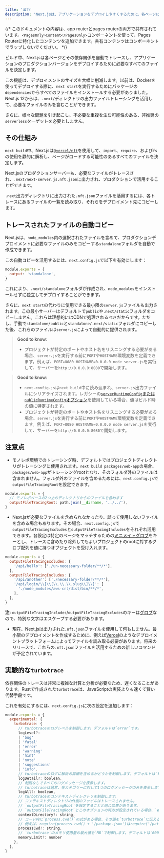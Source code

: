 ```yaml
---
title: '出力'
description: 'Next.jsは、アプリケーションをデプロイしやすくするために、各ページに必要なファイルを自動でトレースします。ここでその仕組みを学びましょう。'
---
```


{/* このドキュメントの内容は、app routerとpages routerの両方で共有されています。`<PagesOnly>Content</PagesOnly>`コンポーネントを使って、Pages Routerに特化したコンテンツを追加できます。共有コンテンツはコンポーネントでラップしないでください。 */}

ビルド中、Next.jsは各ページとその依存関係を自動でトレースし、アプリケーションのプロダクションバージョンをデプロイするために必要なすべてのファイルを決定します。

この機能は、デプロイメントのサイズを大幅に削減します。以前は、Dockerを使ってデプロイする際に、`next start`を実行するためにパッケージの`dependencies`からすべてのファイルをインストールする必要がありました。Next.js 12からは、`.next/`ディレクトリの出力ファイルトレーシングを活用して、必要なファイルのみを含むことができます。

さらに、様々な問題を引き起こし、不必要な重複を生む可能性のある、非推奨の`serverless`ターゲットを必要としません。

## その仕組み

`next build`中、Next.jsは[`@vercel/nft`](https://github.com/vercel/nft)を使用して、`import`、`require`、および`fs`の使用を静的に解析し、ページがロードする可能性のあるすべてのファイルを決定します。

Next.jsのプロダクションサーバーも、必要なファイルがトレースされ、`.next/next-server.js.nft.json`に出力され、プロダクションで活用することができます。

`.next`出力ディレクトリに出力された`.nft.json`ファイルを活用するには、各トレースにあるファイルの一覧を読み取り、それらをデプロイメント先にコピーします。

## トレースされたファイルの自動コピー

Next.jsは、`node_modules`内の選択されたファイルを含めて、プロダクションデプロイメントに必要なファイルのみをコピーする`standalone`フォルダを自動で作成できます。

この自動コピーを活用するには、`next.config.js`で以下を有効にします：

```js title="next.config.js"
module.exports = {
  output: 'standalone',
}
```

これにより、`.next/standalone`フォルダが作成され、`node_modules`をインストールせずに独立してデプロイすることができます。

さらに、`next start`の代わりに使用できる最小限の`server.js`ファイルも出力されます。この最小サーバーはデフォルトで`public`や`.next/static`フォルダをコピーしません。これらは理想的にはCDNで処理されるべきだからです。ただし、手動で`standalone/public`と`standalone/.next/static`フォルダにコピーした後、これらのファイルは`server.js`によって自動的に提供されます。

<AppOnly>

> **Good to know**:
>
> - プロジェクトが特定のポートやホスト名をリスニングする必要がある場合、`server.js`を実行する前に`PORT`や`HOSTNAME`環境変数を定義できます。例えば、`PORT=8080 HOSTNAME=0.0.0.0 node server.js`を実行して、サーバーを`http://0.0.0.0:8080`で開始します。

</AppOnly>

<PagesOnly>

> **Good to know**:
>
> - `next.config.js`は`next build`中に読み込まれ、`server.js`出力ファイルにシリアライズされます。レガシーの[`serverRuntimeConfig`または`publicRuntimeConfig`オプション](/docs/pages/api-reference/next-config-js/runtime-configuration)を使用している場合、値はビルド時の値に特定されます。
> - プロジェクトが特定のポートやホスト名をリスニングする必要がある場合、`server.js`を実行する前に`PORT`や`HOSTNAME`環境変数を定義できます。例えば、`PORT=8080 HOSTNAME=0.0.0.0 node server.js`を実行して、サーバーを`http://0.0.0.0:8080`で開始します。

</PagesOnly>

## 注意点

- モノレポ環境でのトレーシング時、デフォルトではプロジェクトディレクトリがトレーシングに使用されます。`next build packages/web-app`の場合、`packages/web-app`がトレーシングrootとなり、そのフォルダ外のファイルは含まれません。フォルダ外のファイルを含めるためには、`next.config.js`で`outputFileTracingRoot`を設定できます。

```js title="packages/web-app/next.config.js"
module.exports = {
  // モノレポベースの2つ上のディレクトリからのファイルを含めます
  outputFileTracingRoot: path.join(__dirname, '../../'),
}
```

- Next.jsが必要なファイルを含められなかったり、誤って使用しないファイルを含める場合もあります。その場合、`next.config.js`で`outputFileTracingExcludes`と`outputFileTracingIncludes`をそれぞれ活用できます。各設定は特定のページをマッチするための[ミニメイトグロブ](https://www.npmjs.com/package/minimatch)をキーとし、トレースに含めたり除外してもよいプロジェクトのrootに対するグロブ配列を値に持つオブジェクトを受け入れます。

```js title="next.config.js"
module.exports = {
  outputFileTracingExcludes: {
    '/api/hello': ['./un-necessary-folder/**/*'],
  },
  outputFileTracingIncludes: {
    '/api/another': ['./necessary-folder/**/*'],
    '/api/login/\\[\\[\\.\\.\\.slug\\]\\]': [
      './node_modules/aws-crt/dist/bin/**/*',
    ],
  },
}
```

**注:** `outputFileTracingIncludes`/`outputFileTracingExcludes`のキーは[グロブ](https://www.npmjs.com/package/picomatch#basic-globbing)なので、特別な文字はエスケープする必要があります。

- 現在、Next.jsは出力された`.nft.json`ファイルを使用して何もしません。最小限のデプロイメントを作成するために、例えば[Vercel](https://vercel.com)のようなデプロイメントプラットフォームによってファイルを読み取る必要があります。将来のリリースで、これらの`.nft.json`ファイルを活用するための新しいコマンドが予定されています。

## 実験的な`turbotrace`

依存関係のトレースは非常に複雑な計算と分析が必要なため、遅くなることがあります。Rustで作成された`turbotrace`は、JavaScriptの実装よりも速くて賢い代替手段です。

これを有効にするには、`next.config.js`に次の設定を追加します：

```js title="next.config.js"
module.exports = {
  experimental: {
    turbotrace: {
      // turbotraceのログレベルを制御します。デフォルトは`error`です。
      logLevel?:
      | 'bug'
      | 'fatal'
      | 'error'
      | 'warning'
      | 'hint'
      | 'note'
      | 'suggestions'
      | 'info',
      // turbotraceのログに解析の詳細を含めるかどうかを制御します。デフォルトは`false`です。
      logDetail?: boolean,
      // 制限なしですべてのログメッセージを表示します。
      // turbotraceは通常、各カテゴリーに対して1つのログメッセージのみを表示します。
      logAll?: boolean,
      // turbotraceのコンテキストディレクトリを制御します。
      // コンテキストディレクトリの外側のファイルはトレースされません。
      // `outputFileTracingRoot`を設定することと同じ効果があります。
      // `outputFileTracingRoot`とこのオプションの両方が設定されている場合、`experimental.turbotrace.contextDirectory`が使用されます。
      contextDirectory?: string,
      // コード内に`process.cwd()`の式がある場合、その値を`turbotrace`に伝えるためにこのオプションを設定できます。
      // 例えば、require(process.cwd() + '/package.json')はrequire('/path/to/cwd/package.json')としてトレースされます。
      processCwd?: string,
      // `turbotrace`のメモリ使用量の最大値を`MB`で制御します。デフォルトは`6000`です。
      memoryLimit?: number
    },
  },
}
```